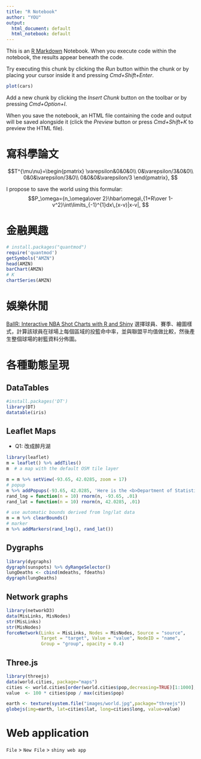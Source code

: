 ```yaml
---
title: "R Notebook"
author: "YOU"
output:
  html_document: default
  html_notebook: default
---
```


This is an [R Markdown](http://rmarkdown.rstudio.com) Notebook. When you execute code within the notebook, the results appear beneath the code. 

Try executing this chunk by clicking the *Run* button within the chunk or by placing your cursor inside it and pressing *Cmd+Shift+Enter*. 

```r
plot(cars)
```

Add a new chunk by clicking the *Insert Chunk* button on the toolbar or by pressing *Cmd+Option+I*.

When you save the notebook, an HTML file containing the code and output will be saved alongside it (click the *Preview* button or press *Cmd+Shift+K* to preview the HTML file).


# 寫科學論文

$$T^{\mu\nu}=\begin{pmatrix}
\varepsilon&0&0&0\\
0&\varepsilon/3&0&0\\
0&0&\varepsilon/3&0\\
0&0&0&\varepsilon/3
\end{pmatrix},
$$

I propose to save the world using this formular:
$$P_\omega={n_\omega\over 2}\hbar\omega\,{1+R\over 1-v^2}\int\limits_{-1}^{1}dx\,(x-v)|x-v|,
$$


# 金融興趣

```r
# install.packages("quantmod")
require('quantmod')
getSymbols("AMZN")
head(AMZN)
barChart(AMZN)
# K
chartSeries(AMZN)
```



# 娛樂休閒

[BallR: Interactive NBA Shot Charts with R and Shiny](https://github.com/toddwschneider/ballr)
選擇球員、賽季、繪圖樣式，計算該球員在球場上每個區域的投籃命中率，並與聯盟平均值做比較，然後產生整個球場的射籃資料分佈圖。



# 各種動態呈現



## DataTables

```r
#install.packages('DT')
library(DT)
datatable(iris)
```

## Leaflet Maps

- Q1: 改成醉月湖 

```r
library(leaflet)
m = leaflet() %>% addTiles()
m  # a map with the default OSM tile layer

m = m %>% setView(-93.65, 42.0285, zoom = 17)
# popup
m %>% addPopups(-93.65, 42.0285, 'Here is the <b>Department of Statistics</b>, ISU')
rand_lng = function(n = 10) rnorm(n, -93.65, .01)
rand_lat = function(n = 10) rnorm(n, 42.0285, .01)

# use automatic bounds derived from lng/lat data
m = m %>% clearBounds()
# marker
m %>% addMarkers(rand_lng(), rand_lat())
```

## Dygraphs

```r
library(dygraphs)
dygraph(sunspots) %>% dyRangeSelector()
lungDeaths <- cbind(mdeaths, fdeaths)
dygraph(lungDeaths)
```

## Network graphs

```r
library(networkD3)
data(MisLinks, MisNodes)
str(MisLinks)
str(MisNodes)
forceNetwork(Links = MisLinks, Nodes = MisNodes, Source = "source",
             Target = "target", Value = "value", NodeID = "name",
             Group = "group", opacity = 0.4)
```

## Three.js

```r
library(threejs)
data(world.cities, package="maps")
cities <- world.cities[order(world.cities$pop,decreasing=TRUE)[1:1000],]
value  <- 100 * cities$pop / max(cities$pop)

earth <- texture(system.file("images/world.jpg",package="threejs"))
globejs(img=earth, lat=cities$lat, long=cities$long, value=value)
```


# Web application

`File` > `New File` > `shiny web app`



